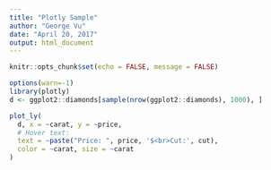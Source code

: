 ```yaml
---
title: "Plotly Sample"
author: "George Vu"
date: "April 20, 2017"
output: html_document
---
```

```r
knitr::opts_chunk$set(echo = FALSE, message = FALSE)
```
```r
options(warn=-1)
library(plotly)
d <- ggplot2::diamonds[sample(nrow(ggplot2::diamonds), 1000), ]

plot_ly(
  d, x = ~carat, y = ~price,
  # Hover text:
  text = ~paste("Price: ", price, '$<br>Cut:', cut),
  color = ~carat, size = ~carat
)
```
